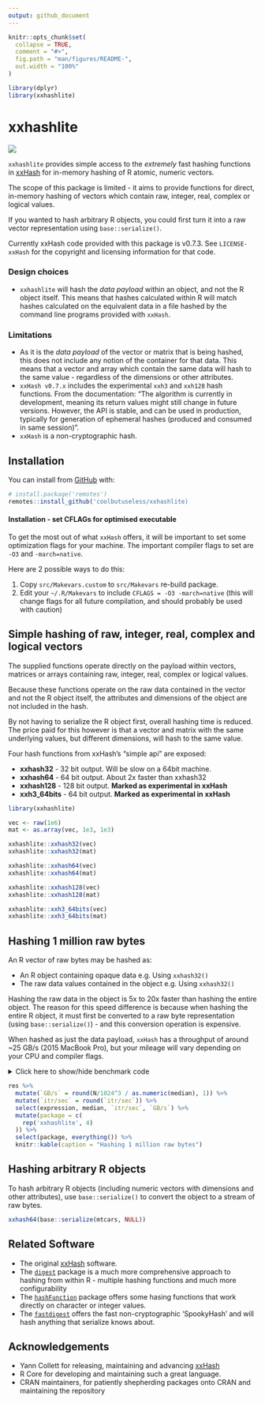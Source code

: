 ```yaml
---
output: github_document
---
```


<!-- README.md is generated from README.Rmd. Please edit that file -->

```r
knitr::opts_chunk$set(
  collapse = TRUE,
  comment = "#>",
  fig.path = "man/figures/README-",
  out.width = "100%"
)

library(dplyr)
library(xxhashlite)
```

# xxhashlite

<!-- badges: start -->
![](https://img.shields.io/badge/cool-useless-green.svg)
<!-- badges: end -->

`xxhashlite` provides simple access to the *extremely* fast hashing functions
in [xxHash](https://cyan4973.github.io/xxHash/) for in-memory hashing 
of R atomic, numeric vectors.

The scope of this package is limited - it aims to provide functions for direct,
in-memory hashing of vectors which contain raw, integer, real, complex or logical values.  

If you wanted to hash arbitrary R objects, you could first turn it 
into a raw vector representation
using `base::serialize()`. 

Currently xxHash code provided with this package is v0.7.3.  See `LICENSE-xxHash`
for the copyright and licensing information for that code.


### Design choices

* `xxhashlite` will hash the *data payload* within an object, and not the R 
  object itself.  This means that hashes calculated within R will match 
  hashes calculated on the equivalent data in a file hashed by the command 
  line programs provided with `xxHash`.

### Limitations

* As it is the *data payload* of the vector or 
  matrix that is being hashed, this
  does not include any notion of the container for that data.  This
  means that a vector and array which contain the same data will hash to the 
  same value - regardless of the dimensions or other attributes.
* `xxHash v0.7.x` includes the experimental `xxh3` and `xxh128` hash functions.
   From the documentation: "The algorithm is currently in development, meaning 
   its return values might still change in future versions. However, the API is 
   stable, and can be used in production, typically for generation of 
   ephemeral hashes (produced and consumed in same session)".
* `xxHash` is a non-cryptographic hash.


## Installation

You can install from [GitHub](https://github.com/coolbutuseless/xxhashlite) with:

``` r
# install.package('remotes')
remotes::install_github('coolbutuseless/xxhashlite)
```

#### Installation - set CFLAGs for optimised executable

To get the most out of what `xxHash` offers, it will be important to set
some optimization flags for your machine.  The important compiler flags to set 
are `-O3` and `-march=native`.

Here are 2 possible ways to do this:

1. Copy `src/Makevars.custom` to `src/Makevars` re-build package.
2. Edit your `~/.R/Makevars` to include `CFLAGS = -O3 -march=native` (this will
  change flags for all future compilation, and should probably be used with caution)




## Simple hashing of raw, integer, real, complex and logical vectors

The supplied functions operate directly on the payload within
vectors, matrices or arrays containing raw, integer, real, complex or logical values.

Because these functions operate on the raw data contained in the vector and not
the R object itself, the attributes and dimensions of the object
are not included in the hash.

By not having to serialize the R object first, overall hashing time is 
reduced.  The price paid for this however is that a vector and matrix with the 
same underlying values, but different dimensions, will hash to the same value.

Four hash functions from xxHash's "simple api" are exposed:

* **xxhash32** - 32 bit output. Will be slow on a 64bit machine.
* **xxhash64** - 64 bit output. About 2x faster than xxhash32
* **xxhash128** - 128 bit output. **Marked as experimental in xxHash**
* **xxh3_64bits** - 64 bit output. **Marked as experimental in xxHash**




```r
library(xxhashlite)

vec <- raw(1e6)
mat <- as.array(vec, 1e3, 1e3)

xxhashlite::xxhash32(vec)
xxhashlite::xxhash32(mat)

xxhashlite::xxhash64(vec)
xxhashlite::xxhash64(mat)

xxhashlite::xxhash128(vec)
xxhashlite::xxhash128(mat)

xxhashlite::xxh3_64bits(vec)
xxhashlite::xxh3_64bits(mat)
```


## Hashing 1 million raw bytes

An R vector of raw bytes may be hashed as:

* An R object containing opaque data e.g. Using `xxhash32()`
* The raw data values contained in the object e.g. Using `xxhash32()`

Hashing the raw data in the object is 5x to 20x faster than hashing the entire object.
The reason for this speed difference is because when hashing the entire R object, 
it must first be converted to a raw byte representation (using `base::serialize()`) - 
and this conversion operation is expensive.

When hashed as just the data payload, `xxHash` has a throughput of around ~25 GB/s 
(2015 MacBook Pro), but your mileage will vary depending on your CPU and 
compiler flags.


<details>
<summary> Click here to show/hide benchmark code </summary>

```r
library(xxhashlite)

N   <- 1e6
vec <- as.raw(seq(N) %% 256)

res <- bench::mark(
  xxhash32(vec),
  xxhash64(vec),
  xxhash128(vec),
  xxh3_64bits(vec),
  check = FALSE
)
```

</details>


```r
res %>% 
  mutate(`GB/s` = round(N/1024^3 / as.numeric(median), 1)) %>%
  mutate(`itr/sec` = round(`itr/sec`)) %>%
  select(expression, median, `itr/sec`, `GB/s`) %>%
  mutate(package = c(
    rep('xxhashlite', 4)
  )) %>%
  select(package, everything()) %>%
  knitr::kable(caption = "Hashing 1 million raw bytes")
```


## Hashing arbitrary R objects

To hash arbitrary R objects (including numeric vectors with dimensions and other attributes),
use `base::serialize()` to convert the object to a stream of raw bytes.


```r
xxhash64(base::serialize(mtcars, NULL))
```


## Related Software

* The original [xxHash](https://cyan4973.github.io/xxHash/) software.
* The [`digest`](https://cran.r-project.org/package=digest) package is 
  a much more comprehensive approach to hashing from within R - multiple 
  hashing functions and much more configurability
* The [`hashFunction`](https://cran.r-project.org/package=hashFunction) package offers 
  some hasing functions that work directly on character or integer values.
* The [`fastdigest`](https://cran.r-project.org/package=fastdigest) offers
  the fast non-cryptographic 'SpookyHash' and will hash anything that
  serialize knows about.

## Acknowledgements

* Yann Collett for releasing, maintaining and advancing [xxHash](https://cyan4973.github.io/xxHash/)
* R Core for developing and maintaining such a great language.
* CRAN maintainers, for patiently shepherding packages onto CRAN and maintaining
  the repository
